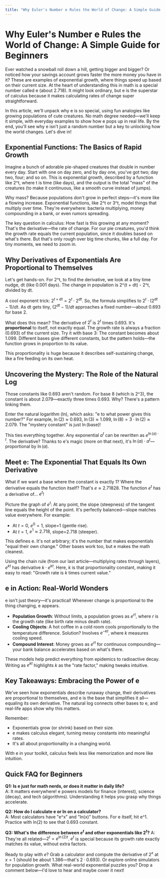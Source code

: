 ```yaml
---
title: "Why Euler's Number e Rules the World of Change: A Simple Guide for Beginners"
---
```


# Why Euler's Number e Rules the World of Change: A Simple Guide for Beginners

Ever watched a snowball roll down a hill, getting bigger and bigger? Or noticed how your savings account grows faster the more money you have in it? These are examples of exponential growth, where things speed up based on their current size. At the heart of understanding this in math is a special number called e (about 2.718). It might look ordinary, but e is the superstar of calculus because it makes calculating rates of change super straightforward.

In this article, we'll unpack why e is so special, using fun analogies like growing populations of cute creatures. No math degree needed—we'll keep it simple, with everyday examples to show how e pops up in real life. By the end, you'll see why e isn't just a random number but a key to unlocking how the world changes. Let's dive in!

## Exponential Functions: The Basics of Rapid Growth

Imagine a bunch of adorable pie-shaped creatures that double in number every day. Start with one on day zero, and by day one, you've got two; day two, four; and so on. This is exponential growth, described by a function like 2^t, where t is time (like days), and the output is the total "mass" of the creatures (to make it continuous, like a smooth curve instead of jumps).

Why mass? Because populations don't grow in perfect steps—it's more like a flowing increase. Exponential functions, like 2^t or 3^t, model things that multiply over time. They're everywhere: bacteria multiplying, money compounding in a bank, or even rumors spreading.

The key question in calculus: How fast is this growing at any moment? That's the derivative—the rate of change. For our pie creatures, you'd think the growth rate equals the current population, since it doubles based on what's there. But that's only rough over big time chunks, like a full day. For tiny moments, we need to zoom in.

## Why Derivatives of Exponentials Are Proportional to Themselves

Let's get hands-on. For 2^t, to find the derivative, we look at a tiny time nudge, dt (like 0.001 days). The change in population is 2^(t + dt) - 2^t, divided by dt.

A cool exponent trick: $2^{t + dt} = 2^t \cdot 2^{dt}$. So, the formula simplifies to $2^t \cdot (2^{dt} - 1)/dt$. As dt gets tiny, $(2^{dt} - 1)/dt$ approaches a fixed number—about 0.693 for base 2.

What does this mean? The derivative of $2^t$ is $2^t$ times 0.693. It's **proportional** to itself, not exactly equal. The growth rate is always a fraction (0.693) of the current size. Try it with base 3: The constant becomes about 1.099. Different bases give different constants, but the pattern holds—the function grows in proportion to its value.

This proportionality is huge because it describes self-sustaining change, like a fire feeding on its own heat.

## Uncovering the Mystery: The Role of the Natural Log

Those constants like 0.693 aren't random. For base 8 (which is 2^3), the constant is about 2.079—exactly three times 0.693. Why? There's a pattern linking them.

Enter the natural logarithm (ln), which asks: "e to what power gives this number?" For example, $\ln(2) \approx 0.693$, $\ln(3) \approx 1.099$, $\ln(8) = 3 \cdot \ln(2) \approx 2.079$. The "mystery constant" is just $\ln$(base)!

This ties everything together. Any exponential $a^t$ can be rewritten as $e^{\ln(a) \cdot t}$. The derivative? Thanks to e's magic (more on that next), it's $\ln(a) \cdot a^t$—proportional by $\ln(a)$.

## Meet e: The Exponential That Equals Its Own Derivative

What if we want a base where the constant is exactly 1? Where the derivative equals the function itself? That's $e \approx 2.71828$. The function $e^t$ has a derivative of... $e^t$!

Picture the graph of $e^t$: At any point, the slope (steepness) of the tangent line equals the height of the point. It's perfectly balanced—slope matches value everywhere. For example:

- At $t=0$, $e^0=1$, slope=1 (gentle rise).
- At $t=1$, $e^1\approx 2.718$, slope=2.718 (steeper).

This defines e. It's not arbitrary; it's the number that makes exponentials "equal their own change." Other bases work too, but e makes the math cleanest.

Using the chain rule (from our last article—multiplying rates through layers), $e^{k t}$ has derivative $k \cdot e^{k t}$. Here, $k$ is that proportionality constant, making it easy to read: "Growth rate is $k$ times current value."

## e in Action: Real-World Wonders

e isn't just theory—it's practical! Whenever change is proportional to the thing changing, e appears.

- **Population Growth**: Without limits, a population grows as $e^{r t}$, where $r$ is the growth rate (like birth rate minus death rate).
- **Cooling Objects**: A hot coffee in a cold room cools proportionally to the temperature difference. Solution? Involves $e^{-k t}$, where $k$ measures cooling speed.
- **Compound Interest**: Money grows as $e^{r t}$ for continuous compounding—your bank balance accelerates based on what's there.

These models help predict everything from epidemics to radioactive decay. Writing as $e^{k t}$ highlights $k$ as the "rate factor," making tweaks intuitive.

## Key Takeaways: Embracing the Power of e

We've seen how exponentials describe runaway change, their derivatives are proportional to themselves, and e is the base that simplifies it all—equaling its own derivative. The natural log connects other bases to e, and real-life apps show why this matters.

Remember:

- Exponentials grow (or shrink) based on their size.
- e makes calculus elegant, turning messy constants into meaningful rates.
- It's all about proportionality in a changing world.

With e in your toolkit, calculus feels less like memorization and more like intuition.

## Quick FAQ for Beginners

**Q1: Is e just for math nerds, or does it matter in daily life?**  
A: It matters everywhere! e powers models for finance (interest), science (decay), and tech (algorithms). Understanding it helps you grasp why things accelerate.

**Q2: How do I calculate e or ln on a calculator?**  
A: Most calculators have "e^x" and "ln(x)" buttons. For e itself, hit e^1. Practice with ln(2) to see that 0.693 constant.

**Q3: What's the difference between $e^t$ and other exponentials like $2^t$?**
A: They're all related—$2^t = e^{\ln(2) t}$. $e^t$ is special because its growth rate exactly matches its value, without extra factors.

Ready to play with $e$? Grab a calculator and compute the derivative of $2^x$ at $x=1$ (should be about 1.386—that's $2 \cdot 0.693$). Or explore online simulators for population growth. What real-world exponential puzzles you? Drop a comment below—I'd love to hear and maybe cover it next!
